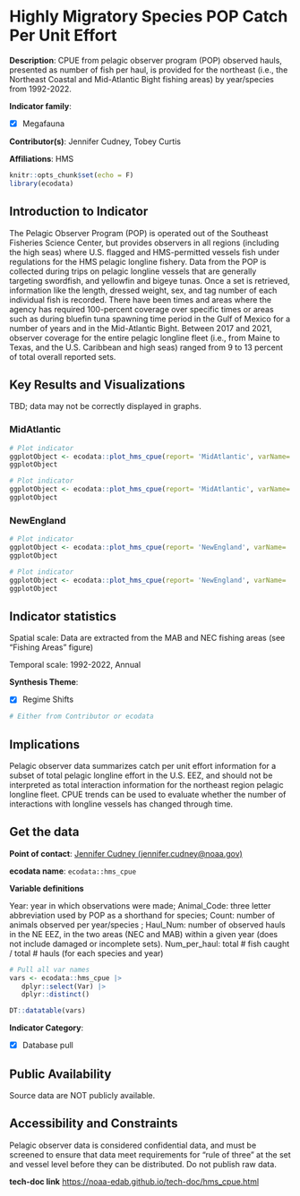 # Highly Migratory Species POP Catch Per Unit Effort {#hms_cpue}

**Description**: CPUE from pelagic observer program (POP) observed hauls, presented as number of fish per haul, is provided for the northeast (i.e., the Northeast Coastal and Mid-Atlantic Bight fishing areas) by year/species from 1992-2022.

**Indicator family**: 

- [X] Megafauna


**Contributor(s)**: Jennifer Cudney, Tobey Curtis

**Affiliations**: HMS

```{r echo=FALSE}
knitr::opts_chunk$set(echo = F)
library(ecodata)
```
## Introduction to Indicator
The Pelagic Observer Program (POP) is operated out of the Southeast Fisheries Science Center, but provides observers in all regions (including the high seas) where U.S. flagged and HMS-permitted vessels fish under regulations for the HMS pelagic longline fishery. Data from the POP is collected during trips on pelagic longline vessels that are generally targeting swordfish, and yellowfin and bigeye tunas. Once a set is retrieved, information like the length, dressed weight, sex, and tag number of each individual fish is recorded. There have been times and areas where the agency has required 100-percent coverage over specific times or areas such as during bluefin tuna spawning time period in the Gulf of Mexico for a number of years and in the Mid-Atlantic Bight. Between 2017 and 2021, observer coverage for the entire pelagic longline fleet (i.e., from Maine to Texas, and the U.S. Caribbean and high seas) ranged from 9 to 13 percent of total overall reported sets.

## Key Results and Visualizations
TBD; data may not be correctly displayed in graphs.

### MidAtlantic

```{r plot_hms_cpueMidAtlanticshark}
# Plot indicator
ggplotObject <- ecodata::plot_hms_cpue(report= 'MidAtlantic', varName= 'shark')
ggplotObject
```

```{r plot_hms_cpueMidAtlantictuna}
# Plot indicator
ggplotObject <- ecodata::plot_hms_cpue(report= 'MidAtlantic', varName= 'tuna')
ggplotObject
```

### NewEngland

```{r plot_hms_cpueNewEnglandshark}
# Plot indicator
ggplotObject <- ecodata::plot_hms_cpue(report= 'NewEngland', varName= 'shark')
ggplotObject
```

```{r plot_hms_cpueNewEnglandtuna}
# Plot indicator
ggplotObject <- ecodata::plot_hms_cpue(report= 'NewEngland', varName= 'tuna')
ggplotObject
```


## Indicator statistics 
Spatial scale: Data are extracted from the MAB and NEC fishing areas (see "Fishing Areas" figure)

Temporal scale: 1992-2022, Annual

**Synthesis Theme**:

- [X] Regime Shifts


```{r autostats_hms_cpue}
# Either from Contributor or ecodata
```

## Implications
Pelagic observer data summarizes catch per unit effort information for a subset of total pelagic longline effort in the U.S. EEZ, and should not be interpreted as total interaction information for the northeast region pelagic longline fleet. CPUE trends can be used to evaluate whether the number of interactions with longline vessels has changed through time.

## Get the data

**Point of contact**: [Jennifer Cudney (jennifer.cudney@noaa.gov)](mailto:Jennifer Cudney (jennifer.cudney@noaa.gov)){.email}

**ecodata name**: `ecodata::hms_cpue`

**Variable definitions**

Year: year in which observations were made; Animal_Code: three letter abbreviation used by POP as a shorthand for species; Count: number of animals observed per year/species ; Haul_Num: number of observed hauls in the NE EEZ, in the two areas (NEC and MAB) within a given year (does not include damaged or incomplete sets). Num_per_haul: total # fish caught / total # hauls (for each species and year)

```{r vars_hms_cpue}
# Pull all var names
vars <- ecodata::hms_cpue |>
   dplyr::select(Var) |>
   dplyr::distinct()

DT::datatable(vars)
```
**Indicator Category**:

- [X] Database pull


## Public Availability

Source data are NOT publicly available.

## Accessibility and Constraints

Pelagic observer data is considered confidential data, and must be screened to ensure that data meet requirements for "rule of three" at the set and vessel level before they can be distributed. Do not publish raw data.

**tech-doc link**
<https://noaa-edab.github.io/tech-doc/hms_cpue.html>

